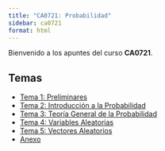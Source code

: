 ```yaml
---
title: "CA0721: Probabilidad"
sidebar: ca0721
format: html
---
```


Bienvenido a los apuntes del curso **CA0721**.

## Temas

- [Tema 1: Preliminares](antecedentes_CA0721.qmd)
- [Tema 2: Introducción a la Probabilidad](intro_proba_CA0721.qmd)
- [Tema 3: Teoría General de la Probabilidad](teoria_general_proba_CA0721.qmd)
- [Tema 4: Variables Aleatorias](variables_aleatorias_CA0721.qmd)
- [Tema 5: Vectores Aleatorios](vectores_aleatorios_CA0721.qmd)
- [Anexo](anexo_CA0721.qmd)